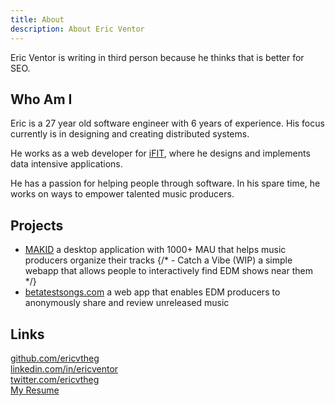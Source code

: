 ```yaml
---
title: About
description: About Eric Ventor
---
```


Eric Ventor is writing in third person because he thinks that is better for SEO.

## Who Am I

Eric is a 27 year old software engineer with 6 years of experience. His focus currently is in designing and creating distributed systems.

He works as a web developer for [iFIT](https://www.ifit.com/), where he designs and implements data intensive applications.

He has a passion for helping people through software. In his spare time, he works on ways to empower talented music producers. 

## Projects

- [MAKID](https://makidapp.com/) a desktop application with 1000+ MAU that helps music producers organize their tracks
{/* - Catch a Vibe (WIP) a simple webapp that allows people to interactively find EDM shows near them */}
- [betatestsongs.com](https://betatestsongs.com) a web app that enables EDM producers to anonymously share and review unreleased music

## Links

[github.com/ericvtheg](https://github.com/ericvtheg) \
[linkedin.com/in/ericventor](https://www.linkedin.com/in/ericventor) \
[twitter.com/ericvtheg](https://twitter.com/ericvtheg) \
[My Resume](https://github.com/ericvtheg/resume/blob/main/resume.pdf)
